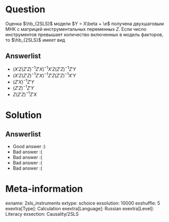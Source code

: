 Question
========
Оценка $\hb_{2SLS}$  модели  $Y = X\beta + \e$ получена двухшаговым МНК с матрицей инструментальных переменных  $Z$. Если число инструментов превышает количество включенных в модель факторов, то $\hb_{2SLS}$ имеет вид



Answerlist
----------
*  $(X'Z(Z'Z)^{-1}Z'X)^{-1}X'Z(Z'Z)^{-1}Z'Y$
*  $(X'Z(Z'Z)^{-1}Z'X)^{-1}Z'Z(Z'Z)^{-1}X'Y$
*  $(Z'X)^{-1}Z'Y$
*  $(Z'Z)^{-1}Z'Y$
*  $Z(Z'Z)^{-1}Z'X$

Solution
========

Answerlist
----------
*  Good answer :)
*  Bad answer :(
*  Bad answer :(
*  Bad answer :(
*  Bad answer :(

Meta-information
================
exname: 2sls_instruments
extype: schoice
exsolution: 10000
exshuffle: 5
exextra[Type]: Calculation
exextra[Language]: Russian
exextra[Level]: Literacy
exsection: Causality/2SLS
